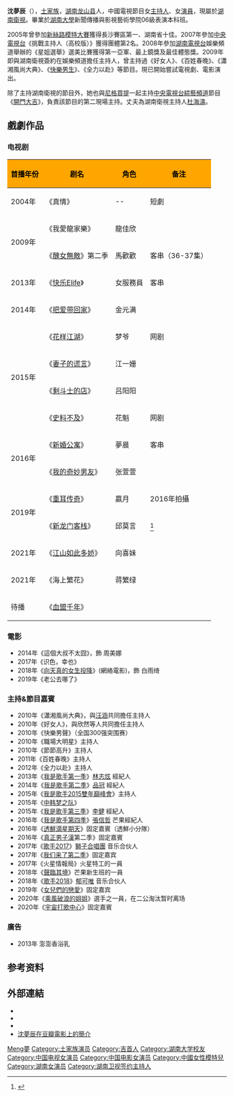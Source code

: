 {{藝人
| 姓名 = 沈梦辰
| 類型 = 節目主持
| 職業 = [[主持人|主持人]]、[[演員|演員]]
| 圖片 = 
| 圖片尺寸 = 
| 圖片簡介 = 
| 本名 = 
| 羅馬拼音 = Shen Meng Xi
| 英文名 = 
| 暱稱 = 品酒女神，美女主持
| 民族 = [[土家族|土家族]]
| 國籍 = {{PRC}}
| 籍貫 = [[湖南省|湖南省]][[龙山县|龙山县]][[塔泥乡|塔泥乡]]铅厂村
| 出生日期 = {{birth date and age|1989|6|13}}
| 出生地點 = {{CHN}}[[湖南省|湖南省]][[吉首市|吉首市]]
| 教育程度 = [[湖南大學|湖南大學]]新聞傳播與影視藝術學院
| 亲属 = 沈平（父）<br> 朱佳钰（母）
| 出道日期 = 
| 代表作 = 
| 活躍年代 = 2009年至今
| 經紀公司 = 
| 網站 = 
| 配偶 = {{marriage|[[杜海涛|杜海涛]]|2022-02-16}}
}}
'''沈夢辰'''（{{bd|1989年|6月13日|catIdx=S沈}}），[[土家族|土家族]]，[[湖南|湖南]][[龙山县|龙山县]]人，中國電視節目女[[主持人|主持人]]、女[[演員|演員]]，現屬於[[湖南衛視|湖南衛視]]。畢業於[[湖南大學|湖南大學]]新聞傳播與影視藝術學院06級表演本科班。

2005年曾參加[[新絲路模特機構|新絲路模特大賽]]獲得長沙賽區第一、湖南省十佳。2007年參加[[中国中央电视台|中央電視台]]《挑戰主持人（高校版）》獲得團體第2名。2008年參加[[湖南電視台|湖南電視台]]娛樂頻道舉辦的《星姐選舉》選美比賽獲得第一亞軍、最上鏡獎及最佳體態獎。2009年即與湖南衛視簽約在娛樂頻道擔任主持人，曾主持過《好女人》、《百姓春晚》、《瀟湘風尚大典》、《[[快樂男生|快樂男生]]》、《全力以赴》等節目。現已開始嘗試電視劇、電影演出。

除了主持湖南衛視的節目外，她也與[[尼格买提·热合曼|尼格買提]]一起主持[[中国中央电视台|中央電視台]][[中国中央电视台综艺频道|綜藝頻道]]節目《[[開門大吉|開門大吉]]》，負責該節目的第二現場主持。丈夫為湖南衛視主持人[[杜海濤|杜海濤]]。

==戲劇作品==
===电视剧===
{| class="wikitable"
!style="background:orange; color:black" |首播年份
!style="background:orange; color:black" |剧名
!style="background:orange; color:black" |角色
!style="background:orange; color:black" |备注
|-
|2004年||《真情》|| -- ||短劇
|-
|rowspan="2"|2009年||《我愛龍家樂》||龍佳欣||
|-
|《[[醜女無敵|醜女無敵]]》第二季||馬歡歡||客串（36-37集）
|-
|2013年||《[[快乐Elife|快乐Elife]]》|| 女服務員
|客串
|-
|2014年||《[[把爱带回家|把爱带回家]]》||金元满||
|-
|rowspan="4"|2015年||《[[花样江湖|花样江湖]]》|| 梦爷
|网剧
|-
|《[[妻子的谎言|妻子的谎言]]》||江一姗||
|-
|《[[剩斗士的店|剩斗士的店]]》||吕阳阳||
|-
|《[[史料不及|史料不及]]》||  花魁
|网剧
|-
|rowspan="2"|2016年||《[[新婚公寓|新婚公寓]]》|| 夢晨||客串
|-
| 《[[我的奇妙男友|我的奇妙男友]]》||张萱萱 || 
|-
|rowspan="2"|2019年||《[[重耳传奇|重耳传奇]]》|| 嬴月||2016年拍攝 
|-
| 《[[新龙门客栈_(2019年电视剧)|新龙门客栈]]》||邱莫言 || <ref>{{cite web|title=沈梦辰揭古装剧洗澡戏内幕 画面香艳真相笑哭|url=http://yule.360.cn/content/111516?src=mini|accessdate=2017-03-16|author=|date=2017-03-15|publisher=360娱乐|archiveurl=https://web.archive.org/web/20170317054655/http://yule.360.cn/content/111516?src=mini|archivedate=2017-03-17|dead-url=no}}</ref>
|-
|2021年||《[[江山如此多娇|江山如此多娇]]》||向喜妹 || 
|-
|2021年||《海上繁花》||蒋繁绿 ||   
|-
|待播||《[[血盟千年|血盟千年]]》|| ||  
|}

===電影===
*2014年《這個大叔不太囧》，飾 周美娜
*2017年《识色，幸也》
*2018年《[[向天真的女生投降|向天真的女生投降]]》(網絡電影)，飾 白雨绮
*2019年《老公去哪了》

===主持&節目嘉賓===
*2010年《瀟湘風尚大典》，與[[汪涵_(主持人)|汪涵]]共同擔任主持人
*2010年《好女人》，與欣然等人共同擔任主持人
*2010年《快樂男聲》（全国300强突围赛）
*2010年《職場大明星》主持人
*2010年《節節高升》主持人
*2011年《百姓春晚》主持人
*2012年《全力以赴》主持人
*2013年《[[我是歌手_(第一季)|我是歌手第一季]]》[[林志炫|林志炫]] 經紀人
*2014年《[[我是歌手_(第二季)|我是歌手第二季]]》[[品冠|品冠]] 經紀人
*2015年《[[我是歌手_(第三季)|我是歌手2015雙年巔峰會]]》主持人
*2015年《[[中韩梦之队|中韩梦之队]]》
*2015年《[[我是歌手_(第三季)|我是歌手第三季]]》[[李健|李健]] 經紀人
*2016年《[[我是歌手_(第四季)|我是歌手第四季]]》[[張信哲|張信哲]] 芒果經紀人
*2016年《[[透鮮滴星期天|透鮮滴星期天]]》固定嘉賓（透鮮小分隊）
*2016年《[[真正男子漢|真正男子漢]]第二季》固定嘉賓
*2017年《[[歌手2017|歌手2017]]》[[獅子合唱團|獅子合唱團]] 音乐合伙人
*2017年《[[我们来了_(第二季)|我们来了第二季]]》固定嘉宾
*2017年《火星情報局》火星特工的一員
*2018年《[[聲臨其境|聲臨其境]]》芒果新生班的一員
*2018年《[[歌手2018|歌手2018]]》[[郁可唯|郁可唯]] 音乐合伙人
*2019年《[[女兒們的戀愛|女兒們的戀愛]]》固定嘉宾
*2020年《[[乘風破浪的姐姐|乘風破浪的姐姐]]》選手之一員，在二公淘汰暂时离场
*2020年《[[宇宙打歌中心|宇宙打歌中心]]》固定嘉賓

===廣告===
*2013年 澎澎香浴乳

== 参考资料 ==
{{reflist}}

== 外部連結 ==
* {{instagram|dream_613}}
* {{Sinaweibo|1732927460}}
* {{hkmdb name|80606}}
*[https://movie.douban.com/celebrity/1327799/ 沈夢辰在豆瓣電影上的簡介] 

{{天天四小花}}
{{偶像来了}}
{{声临其境}}
{{乘风破浪的姐姐}}

{{Authority control}}
{{DEFAULTSORT:Shen沈}}
[[Category:沈姓|Meng夢]]
[[Category:土家族演员|Category:土家族演员]]
[[Category:吉首人|Category:吉首人]]
[[Category:湖南大学校友|Category:湖南大学校友]]
[[Category:中国电视女演员|Category:中国电视女演员]]
[[Category:中国电影女演员|Category:中国电影女演员]]
[[Category:中國女性模特兒|Category:中國女性模特兒]]
[[Category:湖南女演员|Category:湖南女演员]]
[[Category:湖南卫视签约主持人|Category:湖南卫视签约主持人]]